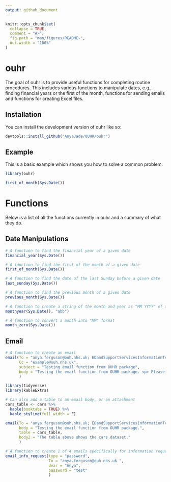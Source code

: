 ```yaml
---
output: github_document
---
```


<!-- README.md is generated from README.Rmd. Please edit that file -->

```r
knitr::opts_chunk$set(
  collapse = TRUE,
  comment = "#>",
  fig.path = "man/figures/README-",
  out.width = "100%"
)
```

# ouhr

<!-- badges: start -->
<!-- badges: end -->

The goal of ouhr is to provide useful functions for completing routine procedures. This includes various functions to manipulate dates, e.g., finding financial years or the first of the month, functions for sending emails and functions for creating Excel files.

## Installation

You can install the development version of ouhr like so:

``` r
devtools::install_github("AnyaJade/OUHR/ouhr")
```

## Example

This is a basic example which shows you how to solve a common problem:

```r
library(ouhr)

first_of_month(Sys.Date())
```

# Functions

Below is a list of all the functions currently in ouhr and a summary of what they do.

## Date Manipulations

```r
# A function to find the financial year of a given date
financial_year(Sys.Date())
```

```r
# A function to find the first of the month of a given date
first_of_month(Sys.Date())
```

```r
# A function to find the date of the last Sunday before a given date
last_sunday(Sys.Date())
```

```r
# A function to find the previous month of a given date
previous_month(Sys.Date())
```

```r
# A function to create a string of the month and year as "MM YYYY" of a given date
monthyear(Sys.Date(), "abb")
```

```r
# A function to convert a month into "MM" format
month_zero(Sys.Date())
```

## Email

```r
# A function to create an email
email(To = "anya.ferguson@ouh.nhs.uk; EDandSupportServicesInformationTeam@oxnet.nhs.uk",
      Cc = "example@ouh.nhs.uk",
      subject = "Testing email function from OUHR package",
      body = "Testing the email function from OUHR package. <p> Please ignore this email."
      )
```

```r
library(tidyverse)
library(kableExtra)

# Can also add a table to an email body, or an attachment
cars_table <- cars %>% 
  kable(booktabs = TRUE) %>% 
  kable_styling(full_width = F)

email(To = "anya.ferguson@ouh.nhs.uk; EDandSupportServicesInformationTeam@oxnet.nhs.uk",
      body = "Testing the email function from OUHR package.",
      table = cars_table,
      body2 = "The table above shows the cars dataset."
      )
```

```r
# A function to create 1 of 4 emails specifically for information requests
email_info_request(type = "password",
                   To = "anya.ferguson@ouh.nhs.uk ",
                   dear = "Anya",
                   password = "test"
                   )
```
